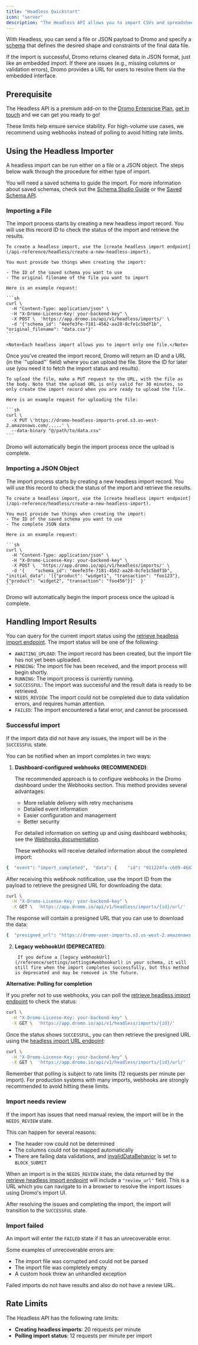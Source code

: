 ```yaml
---
title: "Headless Quickstart"
icon: "server"
description: "The Headless API allows you to import CSVs and spreadsheet files via an API"
---
```


With Headless, you can send a file or JSON payload to Dromo and specify a [schema](/#defining-a-schema) that defines the desired shape and constraints of the final data file.

If the import is successful, Dromo returns cleaned data in JSON format, just like an embedded import. If there are issues (e.g., missing columns or validation errors), Dromo provides a URL for users to resolve them via the embedded interface.

## Prerequisite[​](#prerequisite "Direct link to Activation")

The Headless API is a premium add-on to the [Dromo Enterprise Plan](https://dromo.io/pricing), [get in touch](mailto:support@dromo.io) and we can get you ready to go!

These limits help ensure service stability. For high-volume use cases, we recommend using webhooks instead of polling to avoid hitting rate limits.

## Using the Headless Importer[​](#using-the-headless-importer "Direct link to Using the Headless Importer")

A headless import can be run either on a file or a JSON object. The steps below walk through the procedure for either type of import.

You will need a saved schema to guide the import. For more information about saved schemas, check out the [Schema Studio Guide](/guides/schema-builder) or the [Saved Schema API](/guides/saved-schema-api).

### Importing a File

<Steps>
  <Step title="Create a New Headless Import">
    The import process starts by creating a new headless import record. You will use this record ID to check the status of the import and retrieve the results.

    To create a headless import, use the [create headless import endpoint](/api-reference/headless/create-a-new-headless-import).

    You must provide two things when creating the import:

    - The ID of the saved schema you want to use
    - The original filename of the file you want to import

    Here is an example request:

    ```sh
    curl \
      -H "Content-Type: application/json" \
      -H "X-Dromo-License-Key: your-backend-key" \
      -X POST \  'https://app.dromo.io/api/v1/headless/imports/' \
      -d '{"schema_id": "4eefe3fe-7181-4562-aa28-8cfe1c5bdf1b", "original_filename": "data.csv"}'
    ```

    <Note>Each headless import allows you to import only one file.</Note>
  </Step>
  <Step title="Upload the File">
    Once you've created the import record, Dromo will return an ID and a URL (in the `"upload"` field) where you can upload the file. Store the ID for later use (you need it to fetch the import status and results).

    To upload the file, make a PUT request to the URL, with the file as the body. Note that the upload URL is only valid for 30 minutes, so only create the import record when you are ready to upload the file.

    Here is an example request for uploading the file:

    ```sh
    curl \
      -X PUT \'https://dromo-headless-imports-prod.s3.us-west-2.amazonaws.com/.....' \
      --data-binary "@/path/to/data.csv"
    ```
  </Step>
  <Step title="Wait for the Import to Run">
    Dromo will automatically begin the import process once the upload is complete.
  </Step>
</Steps>

### Importing a JSON Object

<Steps>
  <Step title="Create a New Headless Import">
    The import process starts by creating a new headless import record. You will use this record to check the status of the import and retrieve the results.

    To create a headless import, use the [create headless import endpoint](/api-reference/headless/create-a-new-headless-import).

    You must provide two things when creating the import:
    - The ID of the saved schema you want to use
    - The complete JSON data

    Here is an example request:

    ```sh
    curl \
      -H "Content-Type: application/json" \
      -H "X-Dromo-License-Key: your-backend-key" \
      -X POST \  'https://app.dromo.io/api/v1/headless/imports/' \
      -d '{    "schema_id": "4eefe3fe-7181-4562-aa28-8cfe1c5bdf1b",    "initial_data": '[{"product": "widget1", "transaction": "foo123"}, {"product": "widget2", "transaction": "foo456"}]'  }'
    ```
  </Step>
  <Step title="Wait for the Import to Run">
    Dromo will automatically begin the import process once the upload is complete.
  </Step>
</Steps>

## Handling Import Results[​](#handling-import-results "Direct link to Handling Import Results")

You can query for the current import status using the [retrieve headless import endpoint](/api-reference/headless/retrieve-headless-import). The import status will be one of the following:

- `AWAITING_UPLOAD`: The import record has been created, but the import file has not yet been uploaded.
- `PENDING`: The import file has been received, and the import process will begin shortly.
- `RUNNING`: The import process is currently running.
- `SUCCESSFUL`: The import was successful and the result data is ready to be retrieved.
- `NEEDS_REVIEW`: The import could not be completed due to data validation errors, and requires human attention.
- `FAILED`: The import encountered a fatal error, and cannot be processed.

### Successful import[​](#successful-import "Direct link to Successful import")

If the import data did not have any issues, the import will be in the `SUCCESSFUL` state.

You can be notified when an import completes in two ways:

1. **Dashboard-configured webhooks (RECOMMENDED)**:

   The recommended approach is to configure webhooks in the Dromo dashboard under the Webhooks section. This method provides several advantages:

   - More reliable delivery with retry mechanisms
   - Detailed event information
   - Easier configuration and management
   - Better security

   For detailed information on setting up and using dashboard webhooks, see the [Webhooks documentation](/reference/webhooks).

   These webhooks will receive detailed information about the completed import:

```sh
{  "event": "import_completed",  "data": {    "id": "911224fa-c609-46d2-a278-bc2250d2be91",    "filename": "contacts (8).csv",    "user": null,    "created_date": "2025-02-25T17:07:03.769925Z",    "import_type": "HEADLESS",    "status": "SUCCESSFUL",    "num_data_rows": 92,    "development_mode": false,    "has_data": true  }}
```

After receiving this webhook notification, use the import ID from the payload to retrieve the presigned URL for downloading the data:

```sh
curl \
  -H "X-Dromo-License-Key: your-backend-key" \
  -X GET \  'https://app.dromo.io/api/v1/headless/imports/{id}/url/'
```

The response will contain a presigned URL that you can use to download the data:

```sh
{  "presigned_url": "https://dromo-user-imports.s3.us-west-2.amazonaws.com/..."}
```

2.  **Legacy webhookUrl (DEPRECATED)**:

         If you define a [legacy webhookUrl](/reference/settings/settings#webhookurl) in your schema, it will still fire when the import completes successfully, but this method is deprecated and may be removed in the future.

**Alternative: Polling for completion**

If you prefer not to use webhooks, you can poll the [retrieve headless import endpoint](/api-reference/headless/retrieve-headless-import) to check the status:

```sh
curl \
  -H "X-Dromo-License-Key: your-backend-key" \
  -X GET \  'https://app.dromo.io/api/v1/headless/imports/{id}/'
```

Once the status shows `SUCCESSFUL`, you can then retrieve the presigned URL using the [headless import URL endpoint](/api-reference/headless/get-headless-import-url):

```sh
curl \
  -H "X-Dromo-License-Key: your-backend-key" \
  -X GET \  'https://app.dromo.io/api/v1/headless/imports/{id}/url/'
```

<Warning>
  Remember that polling is subject to rate limits (12 requests per minute per
  import). For production systems with many imports, webhooks are strongly
  recommended to avoid hitting these limits.
</Warning>

### Import needs review[​](#import-needs-review "Direct link to Import needs review")

If the import has issues that need manual review, the import will be in the `NEEDS_REVIEW` state.

This can happen for several reasons:

- The header row could not be determined
- The columns could not be mapped automatically
- There are failing data validations, and [invalidDataBehavior](/reference/settings/settings#invaliddatabehavior) is set to `BLOCK_SUBMIT`

When an import is in the `NEEDS_REVIEW` state, the data returned by the [retrieve headless import endpoint](/api-reference/headless/retrieve-headless-import) will include a `"review_url"` field. This is a URL which you can navigate to in a browser to resolve the import issues using Dromo's import UI.

After resolving the issues and completing the import, the import will transition to the `SUCCESSFUL` state.

### Import failed[​](#import-failed "Direct link to Import failed")

An import will enter the `FAILED` state if it has an unrecoverable error.

Some examples of unrecoverable errors are:

- The import file was corrupted and could not be parsed
- The import file was completely empty
- A custom hook threw an unhandled exception

Failed imports do not have results and also do not have a review URL.

## Rate Limits[​](#rate-limits "Direct link to Rate Limits")

The Headless API has the following rate limits:

- **Creating headless imports**: 20 requests per minute
- **Polling import status**: 12 requests per minute per import

